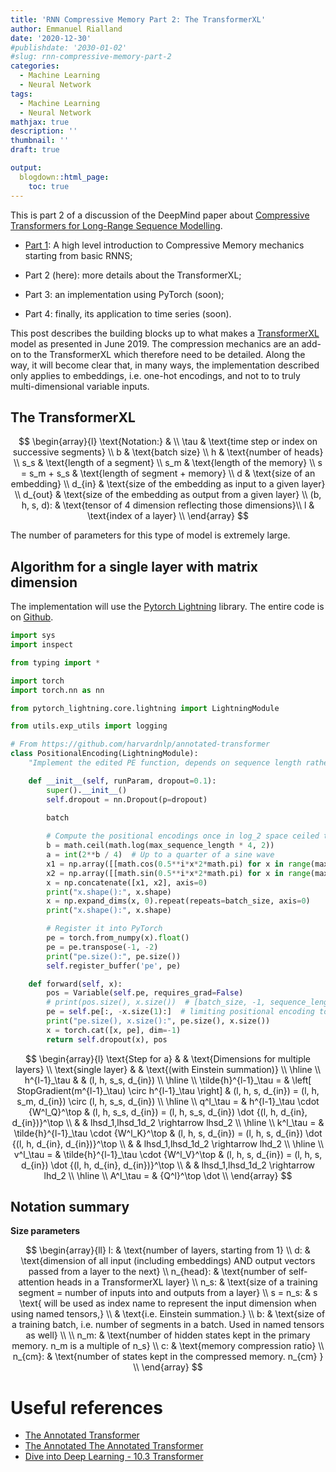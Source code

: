 ```yaml
---
title: 'RNN Compressive Memory Part 2: The TransformerXL'
author: Emmanuel Rialland
date: '2020-12-30' 
#publishdate: '2030-01-02' 
#slug: rnn-compressive-memory-part-2
categories:
  - Machine Learning
  - Neural Network
tags:
  - Machine Learning
  - Neural Network
mathjax: true
description: ''
thumbnail: ''
draft: true

output:
  blogdown::html_page:
    toc: true
---
```

 
This is part 2 of a discussion of the DeepMind paper about [Compressive Transformers for Long-Range Sequence Modelling](https://arxiv.org/abs/1911.05507).


- [Part 1](../../03/07/rnn-compressive-memory-part-1.html): A high level introduction to Compressive Memory mechanics  starting from basic RNNS;

- Part 2 (here): more details about the TransformerXL;

- Part 3:  an implementation using PyTorch (soon);

- Part 4: finally, its application to time series (soon).

This post describes the building blocks up to what makes a [TransformerXL](https://arxiv.org/abs/1901.02860) model as presented in June 2019. The compression mechanics are an add-on to the TransformerXL which therefore need to be detailed. Along the way, it will become clear that, in many ways, the implementation described only applies to embeddings, i.e. one-hot encodings, and not to to truly multi-dimensional variable inputs.


## The TransformerXL


$$
\begin{array}{l}
\text{Notation:} & \\
\tau & \text{time step or index on successive segments} \\
b & \text{batch size} \\
h & \text{number of heads} \\
s_s & \text{length of a segment} \\
s_m & \text{length of the memory} \\
s = s_m + s_s & \text{length of segment + memory} \\
d & \text{size of an embedding} \\
d_{in} & \text{size of the embedding as input to a given layer} \\
d_{out} & \text{size of the embedding as output from a given layer} \\
(b, h, s, d): & \text{tensor of 4 dimension reflecting those dimensions}\\
l & \text{index of a layer} \\
\end{array}
$$

The number of parameters for this type of model is extremely large.  

## Algorithm for a single layer with matrix dimension

The implementation will use the [Pytorch Lightning](https://pytorch-lightning.readthedocs.io/en/latest/) library. The entire code is on [Github](https://github.com/Emmanuel-R8/Time_Series_Transformers).

```python
import sys
import inspect

from typing import *

import torch
import torch.nn as nn

from pytorch_lightning.core.lightning import LightningModule

from utils.exp_utils import logging
```



```python
# From https://github.com/harvardnlp/annotated-transformer
class PositionalEncoding(LightningModule):
    "Implement the edited PE function, depends on sequence length rather than input dimensionnality."

    def __init__(self, runParam, dropout=0.1):
        super().__init__()
        self.dropout = nn.Dropout(p=dropout)
        
        batch

        # Compute the positional encodings once in log_2 space ceiled to sequence_length.
        b = math.ceil(math.log(max_sequence_length * 4, 2))
        a = int(2**b / 4)  # Up to a quarter of a sine wave
        x1 = np.array([[math.cos(0.5**i*x*2*math.pi) for x in range(max_sequence_length, 0, -1)] for i in range(1, b+1)])
        x2 = np.array([[math.sin(0.5**i*x*2*math.pi) for x in range(max_sequence_length, 0, -1)] for i in range(2, b+2)])
        x = np.concatenate([x1, x2], axis=0)
        print("x.shape():", x.shape)
        x = np.expand_dims(x, 0).repeat(repeats=batch_size, axis=0)
        print("x.shape():", x.shape)

        # Register it into PyTorch
        pe = torch.from_numpy(x).float()
        pe = pe.transpose(-1, -2)
        print("pe.size():", pe.size())
        self.register_buffer('pe', pe)

    def forward(self, x):
        pos = Variable(self.pe, requires_grad=False)
        # print(pos.size(), x.size())  # [batch_size, -1, sequence_length], [batch_size, sequence_length, hidden_size]
        pe = self.pe[:, -x.size(1):]  # limiting positional encoding to a poentially shorter sequence_length
        print("pe.size(), x.size():", pe.size(), x.size())
        x = torch.cat([x, pe], dim=-1)
        return self.dropout(x), pos
```


$$
\begin{array}{l}
\text{Step for a} & & \text{Dimensions for multiple layers} \\
\text{single layer} & & \text{(with Einstein summation)} \\
\hline \\
h^{l-1}_\tau & & (l, h, s_s, d_{in}) \\
\hline \\
\tilde{h}^{l-1}_\tau = & \left[ StopGradient(m^{l-1}_\tau) \circ  h^{l-1}_\tau \right]  & (l, h, s, d_{in}) = (l, h, s_m, d_{in}) \circ (l, h, s_s, d_{in}) \\
\hline \\
q^l_\tau = & h^{l-1}_\tau \cdot {W^l_Q}^\top & (l, h, s_s, d_{in}) = (l, h, s_s, d_{in}) \dot {(l, h, d_{in}, d_{in})}^\top \\
& & lhsd_1,lhsd_1d_2 \rightarrow lhsd_2 \\
\hline \\
k^l_\tau = & \tilde{h}^{l-1}_\tau \cdot {W^l_K}^\top & (l, h, s, d_{in}) = (l, h, s, d_{in}) \dot {(l, h, d_{in}, d_{in})}^\top \\
& & lhsd_1,lhsd_1d_2 \rightarrow lhd_2 \\
\hline \\
v^l_\tau = & \tilde{h}^{l-1}_\tau \cdot {W^l_V}^\top & (l, h, s, d_{in}) = (l, h, s, d_{in}) \dot {(l, h, d_{in}, d_{in})}^\top \\
& & lhsd_1,lhsd_1d_2 \rightarrow lhd_2 \\
\hline \\
A^l_\tau = & {Q^l}^\top \dot \\
\end{array}
$$






## Notation summary

__Size parameters__

$$
\begin{array}{ll}
l:        &   \text{number of layers, starting from 1} \\
d:        &   \text{dimension of all input (including embeddings) AND output vectors passed from a layer to the next} \\
n_{head}: &   \text{number of self-attention heads in a TransformerXL layer} \\
n_s:      &   \text{size of a training segment = number of inputs into and outputs from a layer} \\
s = n_s:  &   s \text{ will be used as index name to represent the input dimension when using named tensors,}  \\
& \text{i.e. Einstein summation.}  \\
b:        &   \text{size of a training batch, i.e. number of segments in a batch. Used in named tensors as well} \\
\\
n_m:      &   \text{number of hidden states kept in the primary memory. n_m is a multiple of n_s} \\
c:        &   \text{memory compression ratio} \\
n_{cm}:   &   \text{number of states kept in the compressed memory. n_{cm} }  \\
\end{array}
$$



# Useful references

* [The Annotated Transformer](https://nlp.seas.harvard.edu/2018/04/03/attention.html)
* [The Annotated The Annotated Transformer](https://www.fromkk.com/posts/the-annotated-the-annotated-transformer/)
* [Dive into Deep Learning - 10.3 Transformer](https://d2l.ai/chapter%5Fattention-mechanisms/transformer.html)


